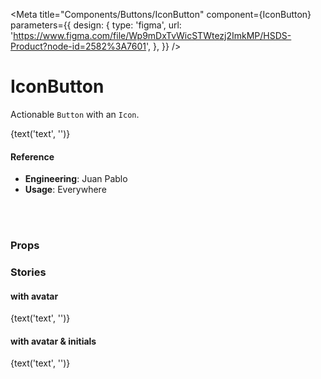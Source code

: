 
<Meta
  title="Components/Buttons/IconButton"
  component={IconButton}
  parameters={{
    design: {
      type: 'figma',
      url:
        'https://www.figma.com/file/Wp9mDxTvWicSTWtezj2ImkMP/HSDS-Product?node-id=2582%3A7601',
    },
  }}
/>

# IconButton

Actionable `Button` with an `Icon`.

<Canvas>
  <Story name="default">
    <IconButton
      icon={text('icon', 'search')}
      disabled={boolean('disabled', false)}
      filled={boolean('filled', false)}
      seamless={boolean('seamless', false)}
      theme={select('theme', THEMES, THEMES[0])}
      size={select('size', SIZES, SIZES[0])}
    >
      {text('text', '')}
    </IconButton>
  </Story>
</Canvas>

#### Reference

- **Engineering**: Juan Pablo
- **Usage**: Everywhere

<br />
<br />

### Props

<ArgsTable of={IconButton} />

### Stories

#### with avatar

<Canvas>
  <Story name="with-avatar">
    <IconButton
      icon={text('icon', 'search')}
      disabled={boolean('disabled', false)}
      filled={boolean('filled', false)}
      seamless={boolean('seamless', false)}
      theme={select('theme', THEMES, THEMES[0])}
      size={select('size', SIZES, SIZES[0])}
      avatarProps={{
        image: AvatarSpec.generate().image,
        initials: 'PB',
      }}
    >
      {text('text', '')}
    </IconButton>
  </Story>
</Canvas>

#### with avatar & initials

<Canvas>
  <Story name="with-avatar-initials">
    <IconButton
      icon={text('icon', 'search')}
      disabled={boolean('disabled', false)}
      filled={boolean('filled', false)}
      seamless={boolean('seamless', false)}
      theme={select('theme', THEMES, THEMES[0])}
      size={select('size', SIZES, SIZES[0])}
      avatarProps={{
        image: null,
        initials: 'PB',
      }}
    >
      {text('text', '')}
    </IconButton>
  </Story>
</Canvas>
